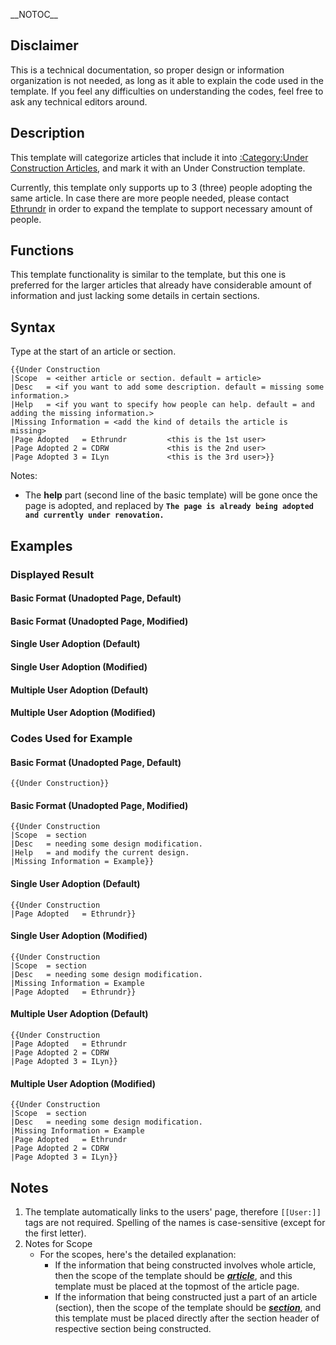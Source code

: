 __NOTOC__
==Disclaimer==
This is a technical documentation, so proper design or information organization is not needed, as long as it able to explain the code used in the template. If you feel any difficulties on understanding the codes, feel free to ask any technical editors around.

==Description==
This template will categorize articles that include it into [[:Category:Under Construction Articles]], and mark it with an Under Construction template.

Currently, this template only supports up to 3 (three) people adopting the same article. In case there are more people needed, please contact [[User:Ethrundr|Ethrundr]] in order to expand the template to support necessary amount of people.

==Functions==
This template functionality is similar to the {{tlx|Stub}} template, but this one is preferred for the larger articles that already have considerable amount of information and just lacking some details in certain sections.

==Syntax==
Type <code>{{tlx|Under Construction|...}}</code> at the start of an article or section.
<pre>
{{Under Construction
|Scope  = <either article or section. default = article>
|Desc   = <if you want to add some description. default = missing some information.>
|Help   = <if you want to specify how people can help. default = and adding the missing information.>
|Missing Information = <add the kind of details the article is missing>
|Page Adopted   = Ethrundr         <this is the 1st user>
|Page Adopted 2 = CDRW             <this is the 2nd user>
|Page Adopted 3 = ILyn             <this is the 3rd user>}}
</pre>

Notes:
*The '''help''' part (second line of the basic template) will be gone once the page is adopted, and replaced by '''<code>The page is already being adopted and currently under renovation.</code>'''

==Examples==
===Displayed Result===
====Basic Format (Unadopted Page, Default)====
{{Under Construction}}

====Basic Format (Unadopted Page, Modified)====
{{Under Construction
|Scope  = section
|Desc   = needing some design modification.
|Help   = and modify the current design.
|Missing Information = Example}}

====Single User Adoption (Default)====
{{Under Construction
|Page Adopted   = Ethrundr}}

====Single User Adoption (Modified)====
{{Under Construction
|Scope  = section
|Desc   = needing some design modification.
|Missing Information = Example
|Page Adopted   = Ethrundr}}

====Multiple User Adoption (Default)====
{{Under Construction
|Page Adopted   = Ethrundr
|Page Adopted 2 = CDRW
|Page Adopted 3 = ILyn}}

====Multiple User Adoption (Modified)====
{{Under Construction
|Scope  = section
|Desc   = needing some design modification.
|Missing Information = Example
|Page Adopted   = Ethrundr
|Page Adopted 2 = CDRW
|Page Adopted 3 = ILyn}}

===Codes Used for Example===
====Basic Format (Unadopted Page, Default)====
<pre>
{{Under Construction}}
</pre>

====Basic Format (Unadopted Page, Modified)====
<pre>
{{Under Construction
|Scope  = section
|Desc   = needing some design modification.
|Help   = and modify the current design.
|Missing Information = Example}}
</pre>

====Single User Adoption (Default)====
<pre>
{{Under Construction
|Page Adopted   = Ethrundr}}
</pre>

====Single User Adoption (Modified)====
<pre>
{{Under Construction
|Scope  = section
|Desc   = needing some design modification.
|Missing Information = Example
|Page Adopted   = Ethrundr}}
</pre>

====Multiple User Adoption (Default)====
<pre>
{{Under Construction
|Page Adopted   = Ethrundr
|Page Adopted 2 = CDRW
|Page Adopted 3 = ILyn}}
</pre>

====Multiple User Adoption (Modified)====
<pre>
{{Under Construction
|Scope  = section
|Desc   = needing some design modification.
|Missing Information = Example
|Page Adopted   = Ethrundr
|Page Adopted 2 = CDRW
|Page Adopted 3 = ILyn}}
</pre>

==Notes==
#The template automatically links to the users' page, therefore <code><nowiki>[[User:]]</nowiki></code> tags are not required. Spelling of the names is case-sensitive (except for the first letter).
#Notes for Scope
#*For the scopes, here's the detailed explanation:
#**If the information that being constructed involves whole article, then the scope of the template should be '''''<u>article</u>''''', and this template must be placed at the topmost of the article page.
#**If the information that being constructed just a part of an article (section), then the scope of the template should be '''''<u>section</u>''''', and this template must be placed directly after the section header of respective section being constructed.

<includeonly>[[Category:Article management templates|{{PAGENAME}}]]</includeonly><noinclude>[[Category:Template documentation|{{PAGENAME}}]]</noinclude>